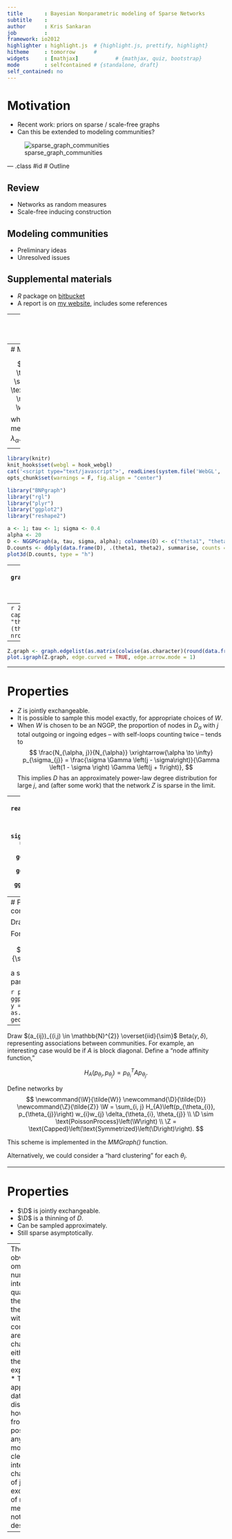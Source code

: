 ```yaml
---
title       : Bayesian Nonparametric modeling of Sparse Networks
subtitle    : 
author      : Kris Sankaran
job         : 
framework: io2012
highlighter : highlight.js  # {highlight.js, prettify, highlight}
hitheme     : tomorrow      # 
widgets     : [mathjax]            # {mathjax, quiz, bootstrap}
mode        : selfcontained # {standalone, draft}
self_contained: no
---
```


<!-- Limit image width and height -->
<style type='text/css'>
img {
    max-height: 500px;
    max-width: 700px;
}
</style>

<!-- Center image on slide -->
<script src="http://ajax.aspnetcdn.com/ajax/jQuery/jquery-1.7.min.js"></script>
<script type='text/javascript'>
$(function() {
    $("p:has(img)").addClass('centered');
});
</script>

# Motivation

- Recent work: priors on sparse / scale-free graphs
- Can this be extended to modeling communities?

![sparse_graph_communities](journal_pcbi_sparse_graph.png)

--- .class #id 
# Outline

Review 
-----
- Networks as random measures
- Scale-free inducing construction

Modeling communities
------
- Preliminary ideas
- Unresolved issues

Supplemental materials
-------
- *R* package on [bitbucket](https://bitbucket.org/krisrs1128/bnpgraph)
- A report is on [my website](http://www.stanford.edu/~kriss1/projects), includes
some references

---
# Motivation
* Impossible to model sparse exchangeable graphs via exchangeable adjacency matrices.

# Recent development
* View a network as an exchangeable point process.
* A point process $Z = \sum_{i, j} z_{ij} \delta_{\theta_{i}, \theta_{j}}$ on $\mathbb{R}^{2}_{+}$ is called 
jointly exchangeable if 
$$Z \left(A_{i} \times A_{j} \right) \overset{\mathcal{L}}{=} Z \left(A_{\pi \left( i\right)} \times A_{\pi \left(j\right)}\right) \label{eq:measure_exchangeability}. $$
* Possible to sample, and can lead to sparse graphs.

---
# Model of Fox and Caron

$$
  W \sim CRM \left(\rho, \lambda\right) \\
  D = \text{PoissonProcess}\left(W \times W \right) = \sum_{i, j} n_{ij} \delta_{\theta_{i}, \theta_{j}}\\
  Z = \text{Capped}\left(\text{Symmetrized}\left(D\right) \right) = 
  \sum_{i, j} \left[\left(n_{ij} + n_{ji}\right) \wedge 1 \right] \delta_{\theta_{i}, \theta_{j}}
$$
where $\rho$ is a Levy intensity and $\lambda$ is the Lebesgue measure on $\mathbb{R}_{+}$.
In practice, we have to restrict to $\lambda_{\alpha}$. 

<div style='text-align: center;'>
    <img height='200' src='crm_image.png' />
</div>
Figure from Favaro and Teh "MCMC for Normalized Random Measure 
Mixture Models".

---

```r
library(knitr)
knit_hooks$set(webgl = hook_webgl)
cat('<script type="text/javascript">', readLines(system.file('WebGL', 'CanvasMatrix.js', package = 'rgl')), '</script>', sep = '\n')
opts_chunk$set(warnings = F, fig.align = "center")
```

```r
library("BNPgraph")
library("rgl")
library("plyr")
library("ggplot2")
library("reshape2")
```

```r
a <- 1; tau <- 1; sigma <- 0.4
alpha <- 20
D <- NGGPGraph(a, tau, sigma, alpha); colnames(D) <- c("theta1", "theta2")
D.counts <- ddply(data.frame(D), .(theta1, theta2), summarise, counts = nrow(piece))
plot3d(D.counts, type = "h")
```

---
```r
library("igraph")
D.graph <- graph.edgelist(as.matrix(colwise(as.character)(round(data.frame(D), 3))))
plot.igraph(D.graph, edge.curved = TRUE, edge.arrow.mode = 1)
```

---
```r
Z <- UndirectedGraph(D) # symmetrizes and caps graph
colnames(Z) <- c("theta1", "theta2")
Z.counts <- ddply(data.frame(Z), .(theta1, theta2), summarise, counts = nrow(piece))
plot3d(Z.counts, type = "h")
```

---

```r
Z.graph <- graph.edgelist(as.matrix(colwise(as.character)(round(data.frame(Z), 3))))
plot.igraph(Z.graph, edge.curved = TRUE, edge.arrow.mode = 1)
```

---

# Properties

* $Z$ is jointly exchangeable.
* It is possible to sample this model exactly, for appropriate
  choices of $W$.
* When $W$ is chosen to be an NGGP, the proportion of nodes in $D_{\alpha}$ with $j$ total outgoing or ingoing edges -- with self-loops counting twice -- tends to
$$
  \frac{N_{\alpha, j}}{N_{\alpha}} \xrightarrow{\alpha \to \infty} p_{\sigma_{j}} = 
  \frac{\sigma \Gamma \left(j - \sigma\right)}{\Gamma \left(1 - \sigma \right) \Gamma \left(j + 1\right)},
$$
This implies $D$ has an approximately power-law degree distribution
for large $j$, and (after some work) that the network $Z$ 
is sparse in the limit.

---
```r
g.alpha <- read.csv("g_across_alpha.csv")
ggplot(g.alpha,
	aes(x = log(n.node, 10), y = log(n.edge, 10), group = sigma)) +
    geom_point(aes(shape = as.factor(sigma), col = alpha)) +
    geom_abline(aes(slope = 2 - sigma), alpha = 0.5) + 
    geom_abline(aes(slope = 2), col = "red") + 
    ggtitle("Subquadratic growth in number of edges")
```

---
# Proposal: Modeling communities

Draw $W = \sum_{i} w_{i} \delta_{\theta_{i}} \sim \text{CRM} \left(\rho, \lambda\right)$. 
For every $\theta_{i} \in \text{supp}\left(W\right)$, draw 

$$
  p_{\theta_{i}} \overset{iid}{\sim} GEM \left(\beta\right),
$$

a stick-breaking process with parameter $\beta$. 

```r
p <- SampleSB(4, 5, 15)
ggplot(melt(p), aes(x = Var2, y = value, color = as.factor(Var1))) + geom_line()
```

---
Draw $(a_{ij})_{(i,j) \in \mathbb{N}^{2}} \overset{iid}{\sim}$
Beta$(\gamma, \delta)$, representing associations between communities.
For example, an interesting case would be if $A$ is block diagonal.
 Define a "node affinity function,"

$$
H_{A}\left(p_{\theta_{i}}, p_{\theta_{j}}\right) = p_{\theta_{i}}^{T} A p_{\theta_{j}}.
$$

Define networks by
$$
\newcommand{\W}{\tilde{W}}
\newcommand{\D}{\tilde{D}}
\newcommand{\Z}{\tilde{Z}}
  \W = \sum_{i, j}  H_{A}\left(p_{\theta_{i}}, p_{\theta_{j}}\right) w_{i}w_{j} \delta_{\theta_{i}, \theta_{j}} \\
  \D \sim \text{PoissonProcess}\left(\W\right) \\
  \Z = \text{Capped}\left(\text{Symmetrized}\left(\D\right)\right).
$$

This scheme is implemented in the *MMGraph()* function.

Alternatively, we could consider a "hard clustering" for each $\theta_{i}$. 

---

# Properties
* $\D$ is jointly exchangeable.
* $\D$ is a thinning of $D$.
* Can be sampled approximately.
* Still sparse asymptotically.

---
There are a few obvious omissions... 
* A number of interesting quantities about the behavior of the sampler with communities
   are well characterized, either theoretically or experimentally.
* There is no application to data, or even a discussion of how to sample from the posterior 
  for any of these models.
* A clear interpretation or characterization of joint exchangeability of networks / 
  measures has not been described.

---